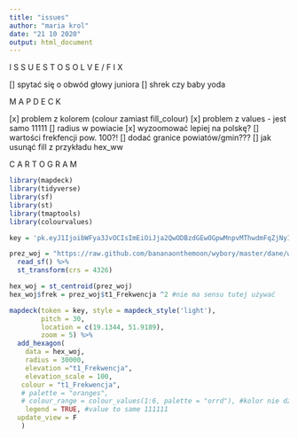 ```yaml
---
title: "issues"
author: "maria krol"
date: "21 10 2020"
output: html_document
---
```


################ I S S U E S  T O  S O L V E / F I X #############

[] spytać się o obwód głowy juniora
[] shrek czy baby yoda

####### M A P D E C K ####### 

[x] problem z kolorem (colour zamiast fill_colour)
[x] problem z values - jest samo 11111
[] radius w powiacie
[x] wyzoomować lepiej na polskę?
[] wartości frekfencji pow. 100?!
[] dodać granice powiatów/gmin???
[] jak usunąć fill z przykładu hex_ww

####### C A R T O G R A M ####### 


```r

library(mapdeck)
library(tidyverse)
library(sf)
library(st)
library(tmaptools)
library(colourvalues)

key = 'pk.eyJ1IjoibWFya3JvOCIsImEiOiJja2QwODBzdGEwOGpwMnpvMThwdmFqZjNyIn0.BltIhc4-ZufZxHhOyUo30g'

prez_woj = "https://raw.github.com/bananaonthemoon/wybory/master/dane/wojewodztwa.gpkg" %>%
  read_sf() %>%
  st_transform(crs = 4326)

hex_woj = st_centroid(prez_woj)
hex_woj$frek = prez_woj$t1_Frekwencja ^2 #nie ma sensu tutej używać

mapdeck(token = key, style = mapdeck_style('light'),
        pitch = 30, 
        location = c(19.1344, 51.9189), 
        zoom = 5) %>%
  add_hexagon(
    data = hex_woj,
    radius = 30000,
    elevation ="t1_Frekwencja",
    elevation_scale = 100,
   colour = "t1_Frekwencja",
   # palette = "oranges",
   # colour_range = colour_values(1:6, palette = "orrd"), #kolor nie działa?
    legend = TRUE, #value to same 111111
  update_view = F
   )

```